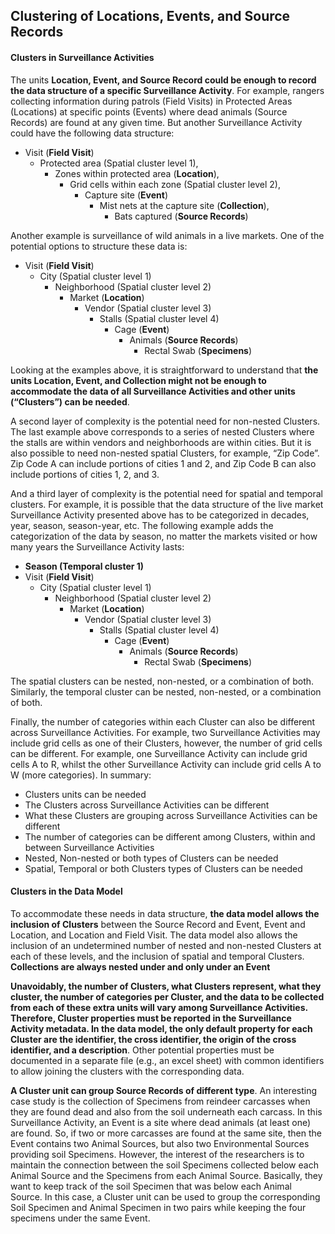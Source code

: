 ## Clustering of Locations, Events, and Source Records

#### Clusters in Surveillance Activities

The units **Location, Event, and Source Record could be enough to record the data structure of a specific Surveillance Activity**. For example, rangers collecting information during patrols (Field Visits) in Protected Areas (Locations) at specific points (Events) where dead animals (Source Records) are found at any given time. But another Surveillance Activity could have the following data structure: 

- Visit (**Field Visit**)
  - Protected area (Spatial cluster level 1), 
    - Zones within protected area (**Location**), 
      - Grid cells within each zone (Spatial cluster level 2), 
        - Capture site (**Event**) 
          - Mist nets at the capture site (**Collection**), 
            - Bats captured (**Source Records**) 

Another example is surveillance of wild animals in a live markets. One of the potential options to structure these data is:

- Visit (**Field Visit**)
    - City (Spatial cluster level 1)
      - Neighborhood (Spatial cluster level 2)
        - Market (**Location**)
          - Vendor (Spatial cluster level 3)
            - Stalls (Spatial cluster level 4)
              - Cage (**Event**)
                - Animals (**Source Records**) 
                  - Rectal Swab (**Specimens**)

<!-- Looking at the examples it is easy to understand that **what an Event represents depends on the Surveillance Activity** (See Event section above) as another Surveillance Activity can establish each Vendor as an Event. However, certain guidelines can be followed to promote standardization of Events (see Recommendations for Standardization below).  -->

Looking at the examples above, it is straightforward to understand that **the units Location, Event, and Collection might not be enough to accommodate the data of all Surveillance Activities and other units ("Clusters") can be needed**. 

A second layer of complexity is the potential need for non-nested Clusters. The last example above corresponds to a series of nested Clusters where the stalls are within vendors and neighborhoods are within cities. But it is also possible to need non-nested spatial Clusters, for example, "Zip Code". Zip Code A can include portions of cities 1 and 2, and Zip Code B can also include portions of cities 1, 2, and 3.

And a third layer of complexity is the potential need for spatial and temporal clusters. For example, it is possible that the data structure of the live market Surveillance Activity presented above has to be categorized in decades, year, season, season-year, etc. The following example adds the categorization of the data by season, no matter the markets visited or how many years the Surveillance Activity lasts: 

  - **Season (Temporal cluster 1)**
  - Visit (**Field Visit**)
    - City (Spatial cluster level 1)
      - Neighborhood (Spatial cluster level 2)
        - Market (**Location**)
          - Vendor (Spatial cluster level 3)
            - Stalls (Spatial cluster level 4)
              - Cage (**Event**)
                - Animals (**Source Records**) 
                  - Rectal Swab (**Specimens**)

The spatial clusters can be nested, non-nested, or a combination of both. Similarly, the temporal cluster can be nested, non-nested, or a combination of both.

Finally, the number of categories within each Cluster can also be different across Surveillance Activities. For example, two Surveillance Activities may include grid cells as one of their Clusters, however, the number of grid cells can be different. For example, one Surveillance Activity can include grid cells A to R, whilst the other Surveillance Activity can include grid cells A to W (more categories). In summary:

- Clusters units can be needed
- The Clusters across Surveillance Activities can be different
- What these Clusters are grouping across Surveillance Activities can be different
- The number of categories can be different among Clusters, within and between Surveillance Activities 
- Nested, Non-nested or both types of Clusters can be needed
- Spatial, Temporal or both Clusters types of Clusters can be needed

#### Clusters in the Data Model

To accommodate these needs in data structure, **the data model allows the inclusion of Clusters** between the Source Record and Event, Event and Location, and Location and Field Visit. The data model also allows the inclusion of an undetermined number of nested and non-nested Clusters at each of these levels, and the inclusion of spatial and temporal Clusters. **Collections are always nested under and only under an Event** 
<!-- **Environmental and Arthropod Source Records cannot be clustered in units smaller than Event** but the Locations and Events containing them can be clustered.  -->

**Unavoidably, the number of Clusters, what Clusters represent, what they cluster, the number of categories per Cluster, and the data to be collected from each of these extra units will vary among Surveillance Activities. Therefore, Cluster properties must be reported in the Surveillance Activity metadata. In the data model, the only default property for each Cluster are the identifier, the cross identifier, the origin of the cross identifier, and a description**. Other potential properties must be documented in a separate file (e.g., an excel sheet) with common identifiers to allow joining the clusters with the corresponding data. 

**A Cluster unit can group Source Records of different type**. An interesting case study is the collection of Specimens from reindeer carcasses when they are found dead and also from the soil underneath each carcass. In this Surveillance Activity, an Event is a site where dead animals (at least one) are found. So, if two or more carcasses are found at the same site, then the Event contains two Animal Sources, but also two Environmental Sources providing soil Specimens. However, the interest of the researchers is to maintain the connection between the soil Specimens collected below each Animal Source and the Specimens from each Animal Source. Basically, they want to keep track of the soil Specimen that was below each Animal Source. In this case, a Cluster unit can be used to group the corresponding Soil Specimen and Animal Specimen in two pairs while keeping the four specimens under the same Event. 



<!-- Further characteristics of each clustering unit, whether static or time dependent through the Surveillance Activity period, should be prepared in a file, such as an excel sheet, with columns with the identifiers of all relevant units (Location grouping units. Event grouping units that are not the Location, and Source Record grouping units that are not the Event) and  attached it at the corresponding level. A recommendation is to prepared a sheet for the features of all spatio temporal grouping units visited during a Field Visit and attach it at this level (Field Visit). The columns with the identifiers will allow joining the data of the corresponding Field Visit (Locations, Events, Source Records, grouping units) with the attached and spatial data. -->


